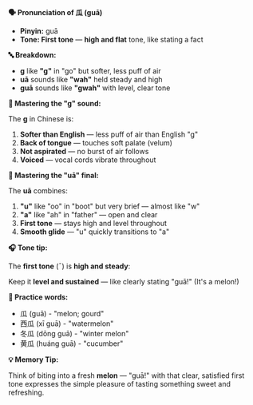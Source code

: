 **🗣️ Pronunciation of 瓜 (guā)**

- **Pinyin:** guā
- **Tone: First tone** — **high and flat** tone, like stating a fact

**🔤 Breakdown:**

- **g** like **"g"** in "go" but softer, less puff of air
- **uā** sounds like **"wah"** held steady and high
- **guā** sounds like **"gwah"** with level, clear tone

**🎯 Mastering the "g" sound:**

The **g** in Chinese is:

1. **Softer than English** — less puff of air than English "g"
2. **Back of tongue** — touches soft palate (velum)
3. **Not aspirated** — no burst of air follows
4. **Voiced** — vocal cords vibrate throughout

**🎯 Mastering the "uā" final:**

The **uā** combines:

1. **"u"** like "oo" in "boot" but very brief — almost like "w"
2. **"a"** like "ah" in "father" — open and clear
3. **First tone** — stays high and level throughout
4. **Smooth glide** — "u" quickly transitions to "a"

**🎧 Tone tip:**

The **first tone** (ˉ) is **high and steady**:

Keep it **level and sustained** — like clearly stating "guā!" (It's a melon!)

**📝 Practice words:**

- 瓜 (guā) - "melon; gourd"
- 西瓜 (xī guā) - "watermelon"
- 冬瓜 (dōng guā) - "winter melon"
- 黄瓜 (huáng guā) - "cucumber"

**💡 Memory Tip:**

Think of biting into a fresh **melon** — "guā!" with that clear, satisfied first tone expresses the
simple pleasure of tasting something sweet and refreshing.
